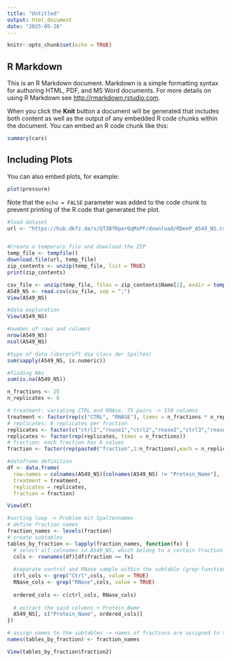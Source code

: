 ```yaml
---
title: "Untitled"
output: html_document
date: "2025-05-26"
---
```


```r
knitr::opts_chunk$set(echo = TRUE)
```

## R Markdown

This is an R Markdown document. Markdown is a simple formatting syntax for authoring HTML, PDF, and MS Word documents. For more details on using R Markdown see <http://rmarkdown.rstudio.com>.

When you click the **Knit** button a document will be generated that includes both content as well as the output of any embedded R code chunks within the document. You can embed an R code chunk like this:

```r
summary(cars)
```

## Including Plots

You can also embed plots, for example:

```r
plot(pressure)
```

Note that the `echo = FALSE` parameter was added to the code chunk to prevent printing of the R code that generated the plot.


```r
#load dataset
url <- "https://hub.dkfz.de/s/QT3BfRperQqMxPF/download/RDeeP_A549_NS.csv.zip"


#Create a temporary file and download the ZIP
temp_file <- tempfile()
download.file(url, temp_file)
zip_contents <- unzip(temp_file, list = TRUE)
print(zip_contents)

csv_file <- unzip(temp_file, files = zip_contents$Name[1], exdir = tempdir())
A549_NS <- read.csv(csv_file, sep = ";")
View(A549_NS)
```

```r
#data exploration
View(A549_NS)

#number of rows and columns
nrow(A549_NS)
ncol(A549_NS)

#type of data (überprüft die class der Spalten)
sum(sapply(A549_NS, is.numeric))

#finding NAs
sum(is.na(A549_NS))
```



```r
n_fractions <- 25
n_replicates <- 6

# treatment: variating CTRL and RNAse, 75 pairs -> 150 columns 
treatment <- factor(rep(c("CTRL", "RNASE"), times = n_fractions * n_replicates/2))
# replicates: 6 replicates per fraction
replicates <- factor(c("ctrl1","rnase1","ctrl2","rnase2","ctrl3","rnase3"))
replicates <- factor(rep(replicates, times = n_fractions))
# fraction: each fraction has 6 values
fraction <- factor(rep(paste0("fraction",1:n_fractions),each = n_replicates)) 

```


```r
#dataframe definition
df <- data.frame(
  row.names = colnames(A549_NS)[colnames(A549_NS) != "Protein_Name"], 
  treatment = treatment, 
  replicates = replicates, 
  fraction = fraction)

View(df)
```

```r
#sorting loop -> Problem mit Spaltennamen
# define fraction names
fraction_names <- levels(fraction)
# create subtables
tables_by_fraction <- lapply(fraction_names, function(fx) {
  # select all colnames in A549_NS, which belong to a certain fraction
  cols <- rownames(df)[df$fraction == fx]
  
  #separate control and RNase sample within the subtable (grep-function searches for the word "Ctrl" or "RNase among the columnnames -> generally searches for textpatterns in vectors)
  ctrl_cols <- grep("Ctrl",cols, value = TRUE)
  RNase_cols <- grep("RNase",cols, value = TRUE)
  
  ordered_cols <- c(ctrl_cols, RNase_cols)
  
  # extract the said columns + Protein_Name
  A549_NS[, c("Protein_Name", ordered_cols)]
})

# assign names to the subtables -> names of fractions are assigned to the different subtables in chronological order
names(tables_by_fraction) <- fraction_names

View(tables_by_fraction$fraction2)
```



